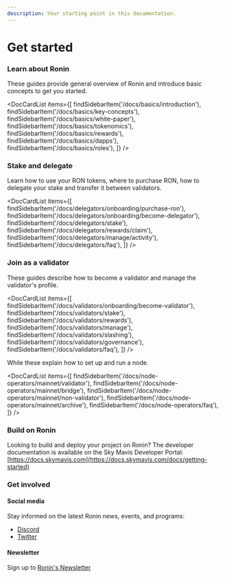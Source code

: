 ```yaml
---
description: Your starting point in this documentation.
---
```



# Get started

### Learn about Ronin
These guides provide general overview of Ronin and
introduce basic concepts to get you started.

<DocCardList items={[ 
    findSidebarItem('/docs/basics/introduction'),
    findSidebarItem('/docs/basics/key-concepts'),
    findSidebarItem('/docs/basics/white-paper'),
    findSidebarItem('/docs/basics/tokenomics'),
    findSidebarItem('/docs/basics/rewards'),
    findSidebarItem('/docs/basics/dapps'),
    findSidebarItem('/docs/basics/roles'),
    ]} />

### Stake and delegate
Learn how to use your RON tokens, where to purchase RON, 
how to delegate your stake and transfer it between validators.

<DocCardList items={[ 
    findSidebarItem('/docs/delegators/onboarding/purchase-ron'),
    findSidebarItem('/docs/delegators/onboarding/become-delegator'),
    findSidebarItem('/docs/delegators/stake'),
    findSidebarItem('/docs/delegators/rewards/claim'),
    findSidebarItem('/docs/delegators/manage/activity'),
    findSidebarItem('/docs/delegators/faq'),
    ]} />

### Join as a validator 
These guides describe how to become a validator
and manage the validator's profile.

<DocCardList items={[ 
    findSidebarItem('/docs/validators/onboarding/become-validator'),
    findSidebarItem('/docs/validators/stake'),
    findSidebarItem('/docs/validators/rewards'),
    findSidebarItem('/docs/validators/manage'),
    findSidebarItem('/docs/validators/slashing'),
    findSidebarItem('/docs/validators/governance'),
    findSidebarItem('/docs/validators/faq'),
    ]} />

While these explain how to set up and run a node.

<DocCardList items={[ 
    findSidebarItem('/docs/node-operators/mainnet/validator'),
    findSidebarItem('/docs/node-operators/mainnet/bridge'),
    findSidebarItem('/docs/node-operators/mainnet/non-validator'),
    findSidebarItem('/docs/node-operators/mainnet/archive'),
    findSidebarItem('/docs/node-operators/faq'),
    ]} />

### Build on Ronin
Looking to build and deploy your project on Ronin? The developer
documentation is available on the Sky Mavis Developer Portal:
[https://docs.skymavis.com](https://docs.skymavis.com/docs/getting-started)

### Get involved
#### Social media
Stay informed on the latest Ronin news, events, and programs:

* [Discord](https://discord.gg/P5GgF7SK)
* [Twitter](https://twitter.com/ronin_network)

#### Newsletter
Sign up to [Ronin's Newsletter](https://roninblockchain.substack.com/)